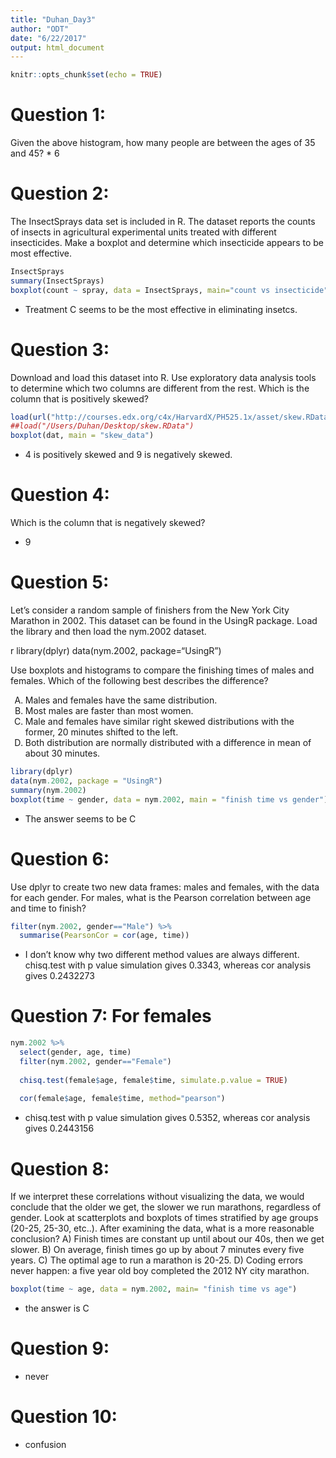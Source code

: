 ```yaml
---
title: "Duhan_Day3"
author: "ODT"
date: "6/22/2017"
output: html_document
---
```


```r
knitr::opts_chunk$set(echo = TRUE)
```
# Question 1: 
Given the above histogram, how many people are between the ages of 35 and 45?
* 6

# Question 2: 
The InsectSprays data set is included in R. The dataset reports the counts of insects in agricultural experimental units treated with different insecticides. Make a boxplot and determine which insecticide appears to be most effective.

```r
InsectSprays
summary(InsectSprays)
boxplot(count ~ spray, data = InsectSprays, main="count vs insecticide", notch=TRUE, var.width=TRUE)

```
* Treatment C seems to be the most effective in eliminating insetcs.

# Question 3: 
Download and load this dataset into R. Use exploratory data analysis tools to determine which two columns are different from the rest. Which is the column that is positively skewed?

```r
load(url("http://courses.edx.org/c4x/HarvardX/PH525.1x/asset/skew.RData"))
##load("/Users/Duhan/Desktop/skew.RData")
boxplot(dat, main = "skew_data")

```
* 4 is positively skewed and 9 is negatively skewed.

# Question 4: 
Which is the column that is negatively skewed?

* 9

# Question 5: 
Let’s consider a random sample of finishers from the New York City Marathon in 2002. This dataset can be found in the UsingR package. Load the library and then load the nym.2002 dataset.

r library(dplyr) data(nym.2002, package="UsingR")

Use boxplots and histograms to compare the finishing times of males and females. Which of the following best describes the difference?

A) Males and females have the same distribution.
B) Most males are faster than most women.
C) Male and females have similar right skewed distributions with the former, 20 minutes shifted to the left.
D) Both distribution are normally distributed with a difference in mean of about 30 minutes.

```r
library(dplyr)
data(nym.2002, package = "UsingR")
summary(nym.2002)
boxplot(time ~ gender, data = nym.2002, main = "finish time vs gender")
```
* The answer seems to be C

# Question 6: 
Use dplyr to create two new data frames: males and females, with the data for each gender. For males, what is the Pearson correlation between age and time to finish?

```r
filter(nym.2002, gender=="Male") %>%
  summarise(PearsonCor = cor(age, time))
```

* I don't know why two different method values are always different. 
chisq.test with p value simulation gives 0.3343, whereas cor analysis gives 0.2432273

# Question 7: For females

```r
nym.2002 %>%
  select(gender, age, time)
  filter(nym.2002, gender=="Female")
  
  chisq.test(female$age, female$time, simulate.p.value = TRUE)
  
  cor(female$age, female$time, method="pearson")
```

* chisq.test with p value simulation gives 0.5352, whereas cor analysis gives 0.2443156


# Question 8: 
If we interpret these correlations without visualizing the data, we would conclude that the older we get, the slower we run marathons, regardless of gender. Look at scatterplots and boxplots of times stratified by age groups (20-25, 25-30, etc..). After examining the data, what is a more reasonable conclusion?
A) Finish times are constant up until about our 40s, then we get slower.
B) On average, finish times go up by about 7 minutes every five years.
C) The optimal age to run a marathon is 20-25.
D) Coding errors never happen: a five year old boy completed the 2012 NY city marathon.
```r
boxplot(time ~ age, data = nym.2002, main= "finish time vs age")

```
* the answer is C

# Question 9:
* never

# Question 10: 
* confusion
